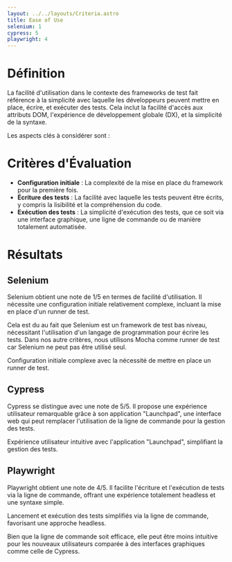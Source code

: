 ```yaml
---
layout: ../../layouts/Criteria.astro
title: Ease of Use
selenium: 1
cypress: 5
playwright: 4
---
```



# Définition

La facilité d'utilisation dans le contexte des frameworks de test fait référence à la simplicité avec laquelle les développeurs peuvent mettre en place, écrire, et exécuter des tests. Cela inclut la facilité d'accès aux attributs DOM, l'expérience de développement globale (DX), et la simplicité de la syntaxe.

Les aspects clés à considérer sont :


# Critères d'Évaluation

- **Configuration initiale** : La complexité de la mise en place du framework pour la première fois.
- **Écriture des tests** : La facilité avec laquelle les tests peuvent être écrits, y compris la lisibilité et la compréhension du code.
- **Exécution des tests** : La simplicité d'exécution des tests, que ce soit via une interface graphique, une ligne de commande ou de manière totalement automatisée.

# Résultats

## Selenium

Selenium obtient une note de 1/5 en termes de facilité d'utilisation. Il nécessite une configuration initiale relativement complexe, incluant la mise en place d'un runner de test.

Cela est du au fait que Selenium est un framework de test bas niveau, nécessitant l'utilisation d'un langage de programmation pour écrire les tests. Dans nos autre critères, nous utilisons Mocha comme runner de test car Selenium ne peut pas être utilisé seul.

<ThumbDownAlert>
  <p>Configuration initiale complexe avec la nécessité de mettre en place un runner de test.</p>
</ThumbDownAlert>

## Cypress

Cypress se distingue avec une note de 5/5. Il propose une expérience utilisateur remarquable grâce à son application "Launchpad", une interface web qui peut remplacer l'utilisation de la ligne de commande pour la gestion des tests.

<ThumbUpAlert>
  <p>Expérience utilisateur intuitive avec l'application "Launchpad", simplifiant la gestion des tests.</p>
</ThumbUpAlert>

## Playwright

Playwright obtient une note de 4/5. Il facilite l'écriture et l'exécution de tests via la ligne de commande, offrant une expérience totalement headless et une syntaxe simple.

<ThumbUpAlert>
  <p>Lancement et exécution des tests simplifiés via la ligne de commande, favorisant une approche headless.</p>
</ThumbUpAlert>

<ThumbDownAlert>
  <p>Bien que la ligne de commande soit efficace, elle peut être moins intuitive pour les nouveaux utilisateurs comparée à des interfaces graphiques comme celle de Cypress.</p>
</ThumbDownAlert>
